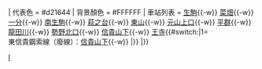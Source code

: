 {{鐵道路線|
| 模板名稱 = 生駒線
| 名稱 = [[File:Kintetsulogo.png|19px|近畿日本鐵道|link=近畿日本鐵道]] <small>[[近畿日本鐵道]]</small> [[生駒線]] [[File:KT number-G.svg|20px]]{{#switch:{{lc:{{{mode}}}}}|1=・{{Translink|ja|近鉄東信貴鋼索線|東信貴鋼索線}}（[[廢線]]）|}}
| 代表色 = #d21644
| 背景顏色 = #FFFFFF 
| 車站列表 = [[生駒站|生駒]]{{-w}} [[菜畑站|菜畑]]{{-w}} [[一分站|一分]]{{-w}} [[南生駒站|南生駒]]{{-w}} [[萩之台站|萩之台]]{{-w}} [[東山站 (奈良縣)|東山]]{{-w}} [[元山上口站|元山上口]]{{-w}} [[平群站|平群]]{{-w}} [[龍田川站|龍田川]]{{-w}} [[勢野北口站|勢野北口]]{{-w}} [[信貴山下站|信貴山下]]{{-w}} [[王寺站 (日本)|王寺]]{{#switch:{{lc:{{{mode}}}}}|1=<br />東信貴鋼索線（廢線）：[[信貴山下站|信貴山下]]{{-w}} {{Translink|ja|信貴山駅|信貴山站|信貴山}}|}}
|}}<noinclude>
[[Category:近畿日本鐵道路線模板|I]]
</noinclude>